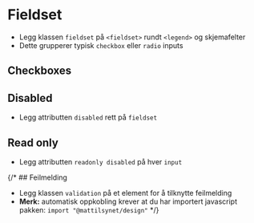 
<Meta of={stories} />

# Fieldset

- Legg klassen `fieldset` på `<fieldset>` rundt `<legend>` og skjemafelter
- Dette grupperer typisk `checkbox` eller `radio` inputs

<Canvas of={stories.Radios} />

## Checkboxes
<Canvas of={stories.Checkboxes} />

## Disabled
- Legg attributten `disabled` rett på `fieldset`
<Canvas of={stories.Disabled} />

## Read only
- Legg attributten `readonly disabled` på hver `input`
<Canvas of={stories.ReadOnly} />

{/* ## Feilmelding
- Legg klassen `validation` på et element for å tilknytte feilmelding
- **Merk:** automatisk oppkobling krever at du har importert javascript pakken: `import "@mattilsynet/design"`
<Canvas of={stories.ValidationMessage} /> */}